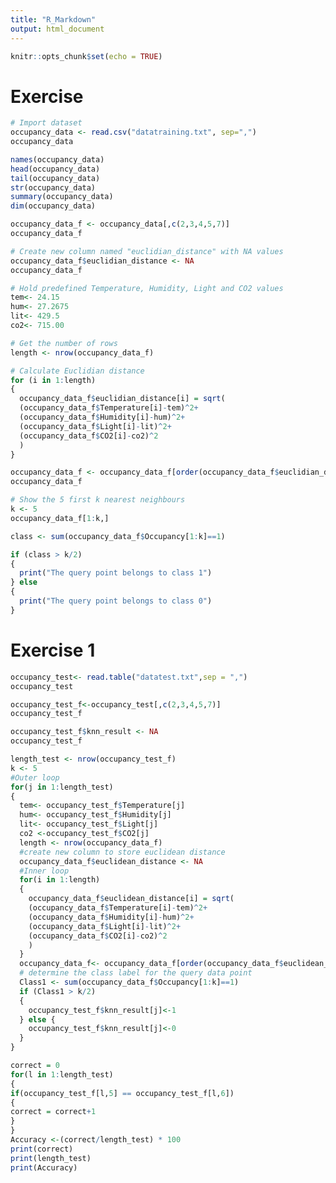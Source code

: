```yaml
---
title: "R_Markdown"
output: html_document
---
```


```r
knitr::opts_chunk$set(echo = TRUE)
```

# Exercise

```r
# Import dataset
occupancy_data <- read.csv("datatraining.txt", sep=",")
occupancy_data
```

```r
names(occupancy_data)
head(occupancy_data)
tail(occupancy_data)
str(occupancy_data)
summary(occupancy_data)
dim(occupancy_data)
```

```r
occupancy_data_f <- occupancy_data[,c(2,3,4,5,7)]
occupancy_data_f
```

```r
# Create new column named "euclidian_distance" with NA values
occupancy_data_f$euclidian_distance <- NA
occupancy_data_f
```

```r
# Hold predefined Temperature, Humidity, Light and CO2 values
tem<- 24.15
hum<- 27.2675
lit<- 429.5
co2<- 715.00
```

```r
# Get the number of rows
length <- nrow(occupancy_data_f)

# Calculate Euclidian distance
for (i in 1:length)
{
  occupancy_data_f$euclidian_distance[i] = sqrt(
  (occupancy_data_f$Temperature[i]-tem)^2+
  (occupancy_data_f$Humidity[i]-hum)^2+
  (occupancy_data_f$Light[i]-lit)^2+
  (occupancy_data_f$CO2[i]-co2)^2
  )
}

occupancy_data_f <- occupancy_data_f[order(occupancy_data_f$euclidian_distance),]
occupancy_data_f
```

```r
# Show the 5 first k nearest neighbours
k <- 5
occupancy_data_f[1:k,]
```

```r
class <- sum(occupancy_data_f$Occupancy[1:k]==1)

if (class > k/2)
{
  print("The query point belongs to class 1")
} else
{
  print("The query point belongs to class 0")
}
```

# Exercise 1 

```r
occupancy_test<- read.table("datatest.txt",sep = ",")
occupancy_test

occupancy_test_f<-occupancy_test[,c(2,3,4,5,7)]
occupancy_test_f

occupancy_test_f$knn_result <- NA
occupancy_test_f
```

```r
length_test <- nrow(occupancy_test_f)
k <- 5
#Outer loop
for(j in 1:length_test)
{
  tem<- occupancy_test_f$Temperature[j]
  hum<- occupancy_test_f$Humidity[j]
  lit<- occupancy_test_f$Light[j]
  co2 <-occupancy_test_f$CO2[j]
  length <- nrow(occupancy_data_f)
  #create new column to store euclidean distance
  occupancy_data_f$euclidean_distance <- NA
  #Inner loop
  for(i in 1:length)
  {
    occupancy_data_f$euclidean_distance[i] = sqrt(
    (occupancy_data_f$Temperature[i]-tem)^2+
    (occupancy_data_f$Humidity[i]-hum)^2+
    (occupancy_data_f$Light[i]-lit)^2+
    (occupancy_data_f$CO2[i]-co2)^2
    )
  }
  occupancy_data_f<- occupancy_data_f[order(occupancy_data_f$euclidean_distance),]
  # determine the class label for the query data point
  Class1 <- sum(occupancy_data_f$Occupancy[1:k]==1)
  if (Class1 > k/2)
  {
    occupancy_test_f$knn_result[j]<-1
  } else {
    occupancy_test_f$knn_result[j]<-0
  }
}
```

```r
correct = 0
for(l in 1:length_test)
{
if(occupancy_test_f[l,5] == occupancy_test_f[l,6])
{
correct = correct+1
}
}
Accuracy <-(correct/length_test) * 100
print(correct)
print(length_test)
print(Accuracy)
```

